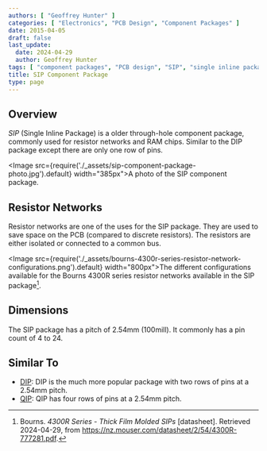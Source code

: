 ```yaml
---
authors: [ "Geoffrey Hunter" ]
categories: [ "Electronics", "PCB Design", "Component Packages" ]
date: 2015-04-05
draft: false
last_update:
  date: 2024-04-29
  author: Geoffrey Hunter
tags: [ "component packages", "PCB design", "SIP", "single inline package" ]
title: SIP Component Package
type: page
---
```


## Overview

_SIP_ (Single Inline Package) is a older through-hole component package, commonly used for resistor networks and RAM chips. Similar to the DIP package except there are only one row of pins.

<Image src={require('./_assets/sip-component-package-photo.jpg').default} width="385px">A photo of the SIP component package.</Image>

## Resistor Networks

Resistor networks are one of the uses for the SIP package. They are used to save space on the PCB (compared to discrete resistors). The resistors are either isolated or connected to a common bus.

<Image src={require('./_assets/bourns-4300r-series-resistor-network-configurations.png').default} width="800px">The different configurations available for the Bourns 4300R series resistor networks available in the SIP package[^bourns-4300r-resistor-networks-ds].</Image>

## Dimensions

The SIP package has a pitch of 2.54mm (100mill). It commonly has a pin count of 4 to 24.

## Similar To

* [DIP](/pcb-design/component-packages/dip-component-package/): DIP is the much more popular package with two rows of pins at a 2.54mm pitch.
* [QIP](/pcb-design/component-packages/qip-component-package/): QIP has four rows of pins at a 2.54mm pitch.

[^bourns-4300r-resistor-networks-ds]: Bourns. _4300R Series - Thick Film Molded SIPs_ [datasheet]. Retrieved 2024-04-29, from https://nz.mouser.com/datasheet/2/54/4300R-777281.pdf.
